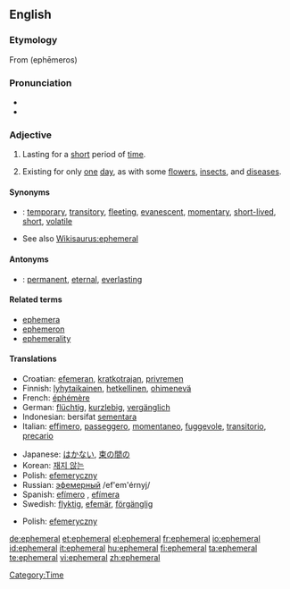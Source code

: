 {{was wotd|2007|August|24}}
{{wikipedia}}
==English==

===Etymology===
From {{etyl|grc}} '''{{polytonic|[[ἐφήμερος]]}}''' (ephēmeros)

===Pronunciation===
* {{IPA|/ɛˈfɛmərəl/|/əˈfɛmərəl/}}
* {{audio|en-us-ephemeral.ogg|Audio (US)}}

===Adjective===
{{en-adj}}

# Lasting for a [[short]] period of [[time]].
# {{biology}} Existing for only [[one]] [[day]], as with some [[flower]]s, [[insect]]s, and [[disease]]s.

====Synonyms====
* {{italbrac|lasting for a short period of time}}: [[temporary]], [[transitory]], [[fleeting]], [[evanescent]], [[momentary]], [[short-lived]], [[short]], [[volatile]]
* See also [[Wikisaurus:ephemeral]]

====Antonyms====
* {{italbrac|lasting for a long period of time}}: [[permanent]], [[eternal]], [[everlasting]]

====Related terms====
* [[ephemera]]
* [[ephemeron]]
* [[ephemerality]]

====Translations====
{{trans-top|lasting for a short period of time}}
* Croatian: [[efemeran]], [[kratkotrajan]], [[privremen]]
* Finnish: [[lyhytaikainen]], [[hetkellinen]], [[ohimenevä]]
* French: [[éphémère]]
* German: [[flüchtig]], [[kurzlebig]], [[vergänglich]]
* Indonesian: bersifat [[sementara]]
* Italian: [[effimero]], [[passeggero]], [[momentaneo]], [[fuggevole]], [[transitorio]], [[precario]]
{{trans-mid}}
* Japanese: [[はかない]], [[束の間の]]
* Korean: [[재지 않는]]
* Polish: [[efemeryczny]]
* Russian: [[эфемерный]] /ef'em'érnyj/
* Spanish: [[efímero]] {{m}}, [[efímera]] {{f}}
* Swedish: [[flyktig]], [[efemär]], [[förgänglig]]
{{trans-bottom}}

{{trans-top|existing for only one day}}
* Polish: [[efemeryczny]]
{{trans-mid}}
{{trans-bottom}}

[[Category:Time]]

[[de:ephemeral]]
[[et:ephemeral]]
[[el:ephemeral]]
[[fr:ephemeral]]
[[io:ephemeral]]
[[id:ephemeral]]
[[it:ephemeral]]
[[hu:ephemeral]]
[[fi:ephemeral]]
[[ta:ephemeral]]
[[te:ephemeral]]
[[vi:ephemeral]]
[[zh:ephemeral]]